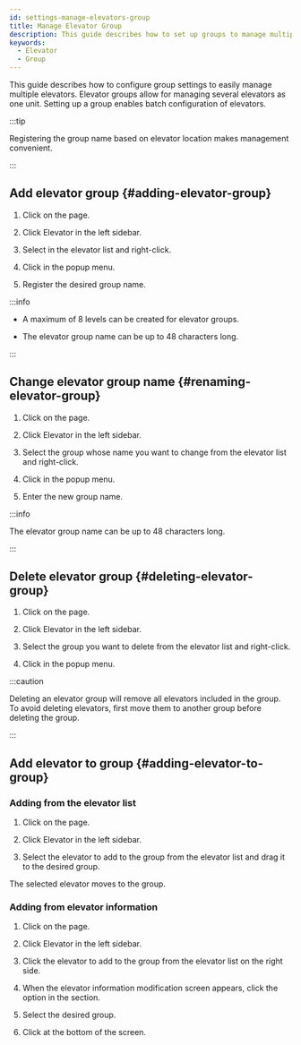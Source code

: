 ```yaml
---
id: settings-manage-elevators-group
title: Manage Elevator Group
description: This guide describes how to set up groups to manage multiple elevators easily.
keywords:
  - Elevator
  - Group
---
```


This guide describes how to configure group settings to easily manage multiple elevators. Elevator groups allow for managing several elevators as one unit. Setting up a group enables batch configuration of elevators.

:::tip

Registering the group name based on elevator location makes management convenient.

:::

## Add elevator group {#adding-elevator-group}

1. Click <Cmd sid='shell.header.setting' /> on the <Cmd sid='shell.header.launcher' /> page.

1. Click <Cmd>Elevator</Cmd> in the left sidebar.

1. Select <Cmd sid='elevator.main.top' product='2' /> in the elevator list and right-click.

1. Click <Cmd sid='door.addDoorGroup' product='2' /> in the popup menu.

1. Register the desired group name.

:::info

* A maximum of 8 levels can be created for elevator groups.

* The elevator group name can be up to 48 characters long.

:::


## Change elevator group name {#renaming-elevator-group}

1. Click <Cmd sid='shell.header.setting' /> on the <Cmd sid='shell.header.launcher' /> page.

1. Click <Cmd>Elevator</Cmd> in the left sidebar.

1. Select the group whose name you want to change from the elevator list and right-click.

1. Click <Cmd sid='door.renameDoorGroup' product='2' /> in the popup menu.

1. Enter the new group name.

:::info

The elevator group name can be up to 48 characters long.

:::


## Delete elevator group {#deleting-elevator-group}

1. Click <Cmd sid='shell.header.setting' /> on the <Cmd sid='shell.header.launcher' /> page.

1. Click <Cmd>Elevator</Cmd> in the left sidebar.

1. Select the group you want to delete from the elevator list and right-click.

1. Click <Cmd sid='door.deleteDoorGroup' product='2' /> in the popup menu.

:::caution

Deleting an elevator group will remove all elevators included in the group. To avoid deleting elevators, first move them to another group before deleting the group.

:::


## Add elevator to group {#adding-elevator-to-group}

### Adding from the elevator list

1. Click <Cmd sid='shell.header.setting' /> on the <Cmd sid='shell.header.launcher' /> page.

1. Click <Cmd>Elevator</Cmd> in the left sidebar.

1. Select the elevator to add to the group from the elevator list and drag it to the desired group.

The selected elevator moves to the group.


### Adding from elevator information

1. Click <Cmd sid='shell.header.setting' /> on the <Cmd sid='shell.header.launcher' /> page.

1. Click <Cmd>Elevator</Cmd> in the left sidebar.

1. Click the elevator to add to the group from the elevator list on the right side.

1. When the elevator information modification screen appears, click the <Cmd sid='common.group' product='2' /> option in the <Cmd sid='common.information' product='2' /> section.

1. Select the desired group.

1. Click <Cmd sid='button.apply' product='2' /> at the bottom of the screen.
